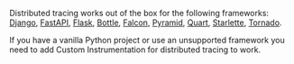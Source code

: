 Distributed tracing works out of the box for the following frameworks: [Django](/platforms/python/guides/django/distributed-tracing/instrumentation/automatic-instrumentation/), [FastAPI](/platforms/python/guides/fastapi/distributed-tracing/instrumentation/automatic-instrumentation/), [Flask](/platforms/python/guides/flask/distributed-tracing/instrumentation/automatic-instrumentation/), [Bottle](/platforms/python/guides/bottle/distributed-tracing/instrumentation/automatic-instrumentation/), [Falcon](/platforms/python/guides/falcon/distributed-tracing/instrumentation/automatic-instrumentation/), [Pyramid](/platforms/python/guides/pyramid/distributed-tracing/instrumentation/automatic-instrumentation/), [Quart](/platforms/python/guides/quart/distributed-tracing/instrumentation/automatic-instrumentation/), [Starlette](/platforms/python/guides/starlette/distributed-tracing/instrumentation/automatic-instrumentation/), [Tornado](/platforms/python/guides/tornado/distributed-tracing/instrumentation/automatic-instrumentation/).

If you have a vanilla Python project or use an unsupported framework you need to add <PlatformLink to="/distributed-tracing/instrumentation/custom-instrumentation/">Custom Instrumentation</PlatformLink> for distributed tracing to work.

